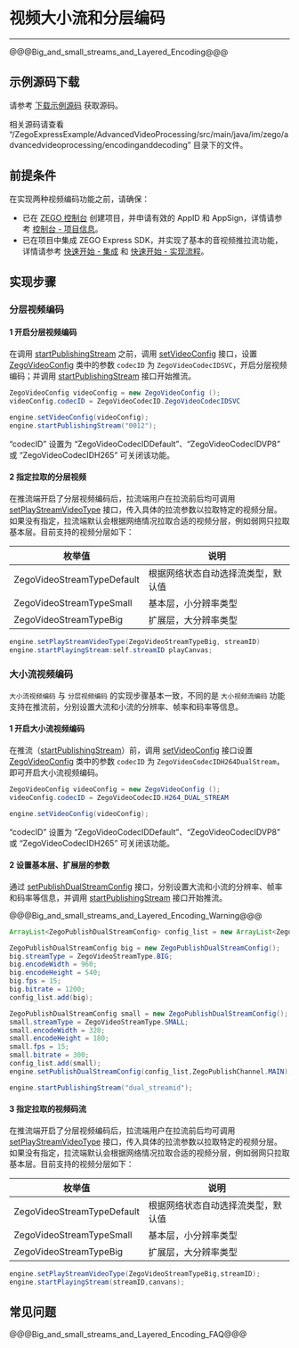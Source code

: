 # 视频大小流和分层编码

- - -

@@@Big_and_small_streams_and_Layered_Encoding@@@


## 示例源码下载

请参考 [下载示例源码](!DownloadDemo/DownloadDemo) 获取源码。

相关源码请查看 “/ZegoExpressExample/AdvancedVideoProcessing/src/main/java/im/zego/advancedvideoprocessing/encodinganddecoding” 目录下的文件。


## 前提条件

在实现两种视频编码功能之前，请确保：

- 已在 [ZEGO 控制台](https://console.zego.im) 创建项目，并申请有效的 AppID 和 AppSign，详情请参考 [控制台 - 项目信息](https://doc-zh.zego.im/article/12107)。
- 已在项目中集成 ZEGO Express SDK，并实现了基本的音视频推拉流功能，详情请参考 [快速开始 - 集成](!Integration/SDK_Integration) 和 [快速开始 - 实现流程](!Integration/Solution_Implementation)。



## 实现步骤

### 分层视频编码

#### 1 开启分层视频编码

在调用 [startPublishingStream](@startPublishingStream) 之前，调用 [setVideoConfig](@setVideoConfig-ZegoExpressEngine) 接口，设置 [ZegoVideoConfig](@-ZegoVideoConfig) 类中的参数 `codecID` 为 `ZegoVideoCodecIDSVC`，开启分层视频编码；并调用 [startPublishingStream](@startPublishingStream) 接口开始推流。

```java
ZegoVideoConfig videoConfig = new ZegoVideoConfig ();
videoConfig.codecID = ZegoVideoCodecID.ZegoVideoCodecIDSVC

engine.setVideoConfig(videoConfig);
engine.startPublishingStream("0012");
```

<div class="mk-hint">

“codecID” 设置为 “ZegoVideoCodecIDDefault”、“ZegoVideoCodecIDVP8” 或 “ZegoVideoCodecIDH265” 可关闭该功能。
</div>

#### 2 指定拉取的分层视频

在推流端开启了分层视频编码后，拉流端用户在拉流前后均可调用 [setPlayStreamVideoType](@setPlayStreamVideoType) 接口，传入具体的拉流参数以拉取特定的视频分层。如果没有指定，拉流端默认会根据网络情况拉取合适的视频分层，例如弱网只拉取基本层。目前支持的视频分层如下：

|枚举值|说明|
|-|-|
|ZegoVideoStreamTypeDefault|根据网络状态自动选择流类型，默认值|
|ZegoVideoStreamTypeSmall| 基本层，小分辨率类型|
|ZegoVideoStreamTypeBig| 扩展层，大分辨率类型|

```java
engine.setPlayStreamVideoType(ZegoVideoStreamTypeBig, streamID)
engine.startPlayingStream:self.streamID playCanvas;
```

### 大小流视频编码

`大小流视频编码` 与 `分层视频编码` 的实现步骤基本一致，不同的是 `大小视频流编码` 功能支持在推流前，分别设置大流和小流的分辨率、帧率和码率等信息。

#### 1 开启大小流视频编码

在推流（[startPublishingStream](@startPublishingStream)）前，调用 [setVideoConfig](@setVideoConfig-ZegoExpressEngine) 接口设置 [ZegoVideoConfig](@-ZegoVideoConfig) 类中的参数 `codecID` 为 `ZegoVideoCodecIDH264DualStream`，即可开启大小流视频编码。

```java
ZegoVideoConfig videoConfig = new ZegoVideoConfig ();
videoConfig.codecID = ZegoVideoCodecID.H264_DUAL_STREAM

engine.setVideoConfig(videoConfig);
```

<div class="mk-hint">

“codecID” 设置为 “ZegoVideoCodecIDDefault”、“ZegoVideoCodecIDVP8” 或 “ZegoVideoCodecIDH265” 可关闭该功能。
</div>

#### 2 设置基本层、扩展层的参数

通过 [setPublishDualStreamConfig](@setPublishDualStreamConfig) 接口，分别设置大流和小流的分辨率、帧率和码率等信息，并调用 [startPublishingStream](@startPublishingStream) 接口开始推流。

@@@Big_and_small_streams_and_Layered_Encoding_Warning@@@

```java
ArrayList<ZegoPublishDualStreamConfig> config_list = new ArrayList<ZegoPublishDualStreamConfig>();

ZegoPublishDualStreamConfig big = new ZegoPublishDualStreamConfig();
big.streamType = ZegoVideoStreamType.BIG;
big.encodeWidth = 960;
big.encodeHeight = 540;
big.fps = 15;
big.bitrate = 1200;
config_list.add(big);

ZegoPublishDualStreamConfig small = new ZegoPublishDualStreamConfig();
small.streamType = ZegoVideoStreamType.SMALL;
small.encodeWidth = 320;
small.encodeHeight = 180;
small.fps = 15;
small.bitrate = 300;
config_list.add(small);
engine.setPublishDualStreamConfig(config_list,ZegoPublishChannel.MAIN);

engine.startPublishingStream("dual_streamid");
```

#### 3 指定拉取的视频码流

在推流端开启了分层视频编码后，拉流端用户在拉流前后均可调用 [setPlayStreamVideoType](@setPlayStreamVideoType) 接口，传入具体的拉流参数以拉取特定的视频分层。如果没有指定，拉流端默认会根据网络情况拉取合适的视频分层，例如弱网只拉取基本层。目前支持的视频分层如下：

|枚举值|说明|
|-|-|
|ZegoVideoStreamTypeDefault|根据网络状态自动选择流类型，默认值|
|ZegoVideoStreamTypeSmall| 基本层，小分辨率类型|
|ZegoVideoStreamTypeBig| 扩展层，大分辨率类型|

```java
engine.setPlayStreamVideoType(ZegoVideoStreamTypeBig,streamID);
engine.startPlayingStream(streamID,canvans);
```

## 常见问题

@@@Big_and_small_streams_and_Layered_Encoding_FAQ@@@
